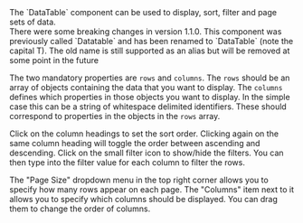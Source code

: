 
<div className="large">
  The `DataTable` component can be used to display, sort, filter and page
  sets of data.
</div>

<Warning title="Important Note" border icon="exclamation">
  There were some breaking changes in version 1.1.0.
  This component was previously called `Datatable` and has
  been renamed to `DataTable` (note the capital T).
  The old name is still supported as an alias but will be removed at
  some point in the future
</Warning>

The two mandatory properties are `rows` and `columns`. The `rows` should be
an array of objects containing the data that you want to display.  The
`columns` defines which properties in those objects you want to display.
In the simple case this can be a string of whitespace delimited identifiers.
These should correspond to properties in the objects in the `rows` array.

Click on the column headings to set the sort order.  Clicking again on the
same column heading will toggle the order between ascending and descending.
Click on the small filter icon to show/hide the filters.  You can then type
into the filter value for each column to filter the rows.

The "Page Size" dropdown menu in the top right corner allows you to specify
how many rows appear on each page.  The "Columns" item next to it allows you
to specify which columns should be displayed.  You can drag them to change
the order of columns.

<Example
  Component={Component}
  code={Source}
/>
